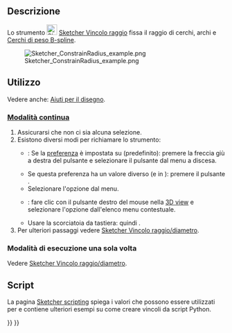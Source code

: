 <languages/>

{{Docnav/it
|[[Sketcher_ConstrainRadiam/it|Raggio/diametro automatico]]
|[[Sketcher_ConstrainDiameter/it|Diametro]]
|[[Sketcher_Workbench/it|Sketcher]]
|IconL=Sketcher_ConstrainRadiam.svg
|IconR=Sketcher_ConstrainDiameter.svg
|IconC=Workbench_Sketcher.svg
}}

{{GuiCommand/it
|Name=Sketcher ConstrainRadius
|Name/it=Sketcher Vincolo raggio
|MenuLocation=Schizzo → Vincoli Sketcher → Vincolo raggio
|Workbenches=[[Sketcher_Workbench/it|Sketcher]]
|Shortcut={{KEY|K}} {{KEY|R}}
|SeeAlso=[[Sketcher_ConstrainRadiam/it|Sketcher Vincolo raggio/diametro]], [[Sketcher_ConstrainDiameter/it|Sketcher Vincolo diametro]]
}}

<span id="Description"></span>
==Descrizione==

Lo strumento [[Image:Sketcher_ConstrainRadius.svg|24px]] [[Sketcher_ConstrainRadius/it|Sketcher Vincolo raggio]] fissa il raggio di cerchi, archi e [[Sketcher_CreateBSpline/it#Notes|Cerchi di peso B-spline]].

[[File:Sketcher ConstrainRadius example.png]]

<span id="Usage"></span>
==Utilizzo==

Vedere anche: [[Sketcher_Workbench/it#Drawing_aids|Aiuti per il disegno]].

<span id="Continue_mode"></span>
===[[Sketcher_Workbench/it#Continue_modes|Modalità continua]]===

# Assicurarsi che non ci sia alcuna selezione.
# Esistono diversi modi per richiamare lo strumento:
#* {{Version/it|1.0}}: Se la [[Sketcher_Preferences/it#General|preferenza]] {{MenuCommand|Vincoli dimensionali}} è impostata su {{Value|Strumento singolo}} (predefinito): premere la freccia giù a destra del pulsante {{Button|[[Image:Sketcher_Dimension.svg||x16px]][[Image:Toolbar_flyout_arrow.svg|x16px]]}} e selezionare il pulsante {{MenuCommand|[[Image:Sketcher_ConstrainRadius.svg|16px] ] Vincolo raggio}} dal menu a discesa.
#* Se questa preferenza ha un valore diverso (e in {{VersionMinus/it|0.21}}): premere il pulsante {{Button|[[Image:Sketcher_ConstrainRadius.svg|16px]] [[Sketcher_ConstrainRadius/it|Vincolo raggio]]}}.
#* Selezionare l'opzione {{MenuCommand|Schizzo → Vincoli Sketcher → [[Image:Sketcher_ConstrainRadius.svg|16px]] Vincolo raggio}} dal menu.
#* {{Version/it|1.0}}: fare clic con il pulsante destro del mouse nella [[3D_view/it|3D view]] e selezionare l'opzione {{MenuCommand|Dimensione → [[Image:Sketcher_ConstrainRadius.svg|16px]] Vincolo raggio}} dall'elenco menu contestuale.
#* Usare la scorciatoia da tastiera: {{KEY|K}} quindi {{KEY|R}}.
# Per ulteriori passaggi vedere [[Sketcher_ConstrainRadiam/it#Continue_mode|Sketcher Vincolo raggio/diametro]].

<span id="Run-once_mode"></span>
===Modalità di esecuzione una sola volta===

Vedere [[Sketcher_ConstrainRadiam/it#Run-once_mode|Sketcher Vincolo raggio/diametro]].

<span id="Scripting"></span>
== Script ==

{{Code|code=Sketch.addConstraint(Sketcher.Constraint('Radius', ArcOrCircle, App.Units.Quantity('123.0 mm')))}}

La pagina [[Sketcher_scripting/it|Sketcher scripting]] spiega i valori che possono essere utilizzati per {{incode|ArcOrCircle}} e contiene ulteriori esempi su come creare vincoli da script Python.


{{Docnav/it
|[[Sketcher_ConstrainRadiam/it|Raggio/diametro automatico]]
|[[Sketcher_ConstrainDiameter/it|Diametro]]
|[[Sketcher_Workbench/it|Sketcher]]
|IconL=Sketcher_ConstrainRadiam.svg
|IconR=Sketcher_ConstrainDiameter.svg
|IconC=Workbench_Sketcher.svg
}}

{{Sketcher_Tools_navi{{#translation:}}}}
{{Userdocnavi{{#translation:}}}}
